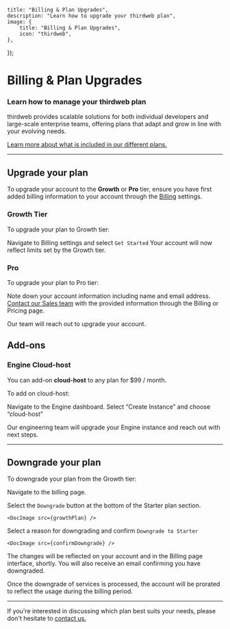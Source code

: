
	title: "Billing & Plan Upgrades",
	description: "Learn how to upgrade your thirdweb plan",
	image: {
		title: "Billing & Plan Upgrades",
		icon: "thirdweb",
	},
});

# Billing & Plan Upgrades

### Learn how to manage your thirdweb plan

thirdweb provides scalable solutions for both individual developers and large-scale enterprise teams, offering plans that adapt and grow in line with your evolving needs.

[Learn more about what is included in our different plans.](https://thirdweb.com/pricing)

---

## Upgrade your plan

To upgrade your account to the **Growth** or **Pro** tier, ensure you have first added billing information to your account through the [Billing](https://thirdweb.com/team/~/~/settings/billing) settings.

### Growth Tier

To upgrade your plan to Growth tier:

<Steps>

<Step title="Billing Settings"> Navigate to Billing settings and select `Get Started`</Step>
<Step title="Confirm UI"> Your account will now reflect limits set by the Growth tier. </Step>

</Steps>

### Pro

To upgrade your plan to Pro tier:

<Steps>

<Step title="Account Information"> Note down your account information including name and email address. </Step>
<Step title="Contact Sales"> [Contact our Sales team](https://thirdweb.com/contact-us) with the provided information through the Billing or Pricing page.</Step>

Our team will reach out to upgrade your account.

</Steps>

## Add-ons

### Engine Cloud-host

You can add-on **cloud-host** to any plan for $99 / month.

To add on cloud-host:

<Steps>

<Step title="Engine Dashboard">Navigate to the Engine dashboard. </Step>
<Step title="Create Instance"> Select “Create Instance” and choose “cloud-host”</Step>

Our engineering team will upgrade your Engine instance and reach out with next steps.

</Steps>

---

## Downgrade your plan

To downgrade your plan from the Growth tier:

<Steps>

<Step title="Billing">Navigate to the billing page.</Step>

<Step title="Downgrade Plan"> Select the `Downgrade` button at the bottom of the Starter plan section.</Step>

    <DocImage src={growthPlan} />


<Step title="Confirm">Select a reason for downgrading and confirm `Downgrade to Starter`</Step>

    <DocImage src={confirmDowngrade} />

The changes will be reflected on your account and in the Billing page interface, shortly. You will also receive an email confirming you have downgraded.

<Callout variant="info" title="Prorated Services">
Once the downgrade of services is processed, the account will be prorated to reflect the usage during the billing period.

</Callout>

</Steps>

---

If you're interested in discussing which plan best suits your needs, please don't hesitate to [contact us.](https://thirdweb.com/contact-us)
